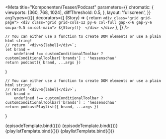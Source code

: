 

<Meta
    title="Komponenten/Teaser/Podcast"
    parameters={{
        chromatic: {
            viewports: [360, 768, 1024],
            diffThreshold: 0.5,
        },
        layout: 'fullscreen',
    }}
    argTypes={{}}
    decorators={[
        (Story) => {
            return `<div class="grid grid-page">
                        <div class="grid grid-cols-12 py-6 col-full gap-x-6 gap-y-6 sm:px-9.5 sm:col-main">
                            ${Story()} 
                        </div>
                    </div>`
        },
    ]}
/>

    // You can either use a function to create DOM elements or use a plain html string!
    // return `<div>${label}</div>`;
    let brand =
        undefined !== customConditionalToolbar ? customConditionalToolbar['brands'] : 'hessenschau'
    return podcast({ brand, ...args })
}

    // You can either use a function to create DOM elements or use a plain html string!
    // return `<div>${label}</div>`;
    let brand =
        undefined !== customConditionalToolbar ? customConditionalToolbar['brands'] : 'hessenschau'
    return podcastPlaylist({ brand, ...args })
}

<Preview withToolbar>
    <Story name="100% Episode Player" args={episodeJson.logicItem.includeModel}>
        {episodeTemplate.bind({})}
    </Story>
    <Story name="50% Episode Player" args={episodeJson50.logicItem.includeModel}>
        {episodeTemplate.bind({})}
    </Story>
    <Story name="100% Channel Player" args={playlistJson100.logicItem.includeModel}>
        {playlistTemplate.bind({})}
    </Story>
    <Story name="50% Channel Player" args={playlistJson50.logicItem.includeModel}>
        {playlistTemplate.bind({})}
    </Story>
</Preview>
